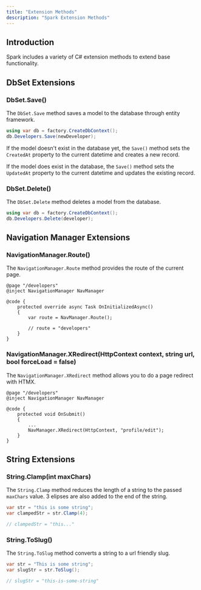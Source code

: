 ```yaml
---
title: "Extension Methods"
description: "Spark Extension Methods"
---
```


## Introduction
Spark includes a variety of C# extension methods to extend base functionality.

## DbSet Extensions

### DbSet.Save()
The `DbSet.Save` method saves a model to the database through entity framework.
```csharp
using var db = factory.CreateDbContext();
db.Developers.Save(newDeveloper);
```

If the model doesn't exist in the database yet, the `Save()` method sets the `CreatedAt` property to the current datetime and creates a new record.


If the model does exist in the database, the `Save()` method sets the `UpdatedAt` property to the current datetime and updates the existing record.

### DbSet.Delete()
The `DbSet.Delete` method deletes a model from the database.
```csharp
using var db = factory.CreateDbContext();
db.Developers.Delete(developer);
```

## Navigation Manager Extensions

### NavigationManager.Route()
The `NavigationManager.Route` method provides the route of the current page.
```razor
@page "/developers"
@inject NavigationManager NavManager

@code {
    protected override async Task OnInitializedAsync()
    {
        var route = NavManager.Route();
        
        // route = "developers"
    }
}
```

### NavigationManager.XRedirect(HttpContext context, string url, bool forceLoad = false)
The `NavigationManager.XRedirect` method allows you to do a page redirect with HTMX.

```razor
@page "/developers"
@inject NavigationManager NavManager

@code {
    protected void OnSubmit()
    {
        ...
        NavManager.XRedirect(HttpContext, "profile/edit");
    }
}
```

## String Extensions

### String.Clamp(int maxChars)
The `String.Clamp` method reduces the length of a string to the passed `maxChars` value. 3 elipses are also added to the end of the string.
```csharp
var str = "this is some string";
var clampedStr = str.Clamp(4);

// clampedStr = "this..."
```

### String.ToSlug()
The `String.ToSlug` method converts a string to a url friendly slug.
```csharp
var str = "This is some string";
var slugStr = str.ToSlug();

// slugStr = "this-is-some-string"
```